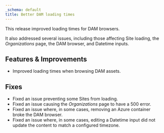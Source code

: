 ```yaml
---
_schema: default
title: Better DAM loading times
---
```

This release improved loading times for DAM browsers.

It also addressed several issues, including those affecting Site loading, the *Organizations* page, the DAM browser, and Datetime inputs.

## Features & Improvements

* Improved loading times when browsing DAM assets.

## Fixes

* Fixed an issue preventing some Sites from loading.
* Fixed an issue causing the *Organizations* page to have a 500 error.
* Fixed an issue where, in some cases, removing an Azure container broke the DAM browser.
* Fixed an issue where, in some cases, editing a Datetime input did not update the content to match a configured timezone.